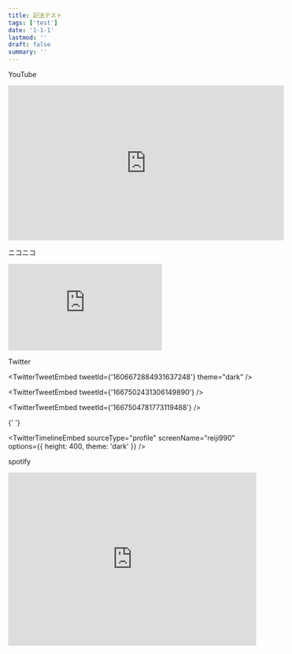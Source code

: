 ```yaml
---
title: 記法テスト
tags: ['test']
date: '1-1-1'
lastmod: ''
draft: false
summary: ''
---
```


YouTube

<iframe
  width="560"
  height="315"
  src="https://www.youtube.com/embed/MQvpOGKKNbY"
  title="YouTube video player"
  frameborder="0"
  allow="accelerometer; autoplay; clipboard-write; encrypted-media; gyroscope; picture-in-picture; web-share"
  allowfullscreen
></iframe>

ニコニコ

<iframe
  width="312"
  height="176"
  src="https://ext.nicovideo.jp/thumb/so32488462"
  scrolling="no"
  style={{ border: 'solid 1px #ccc;' }}
  frameborder="0"
>
  <a href="https://www.nicovideo.jp/watch/so32488462">ゆるキャン△　第1話「ふじさんとカレーめん」</a>
</iframe>

Twitter


<TwitterTweetEmbed tweetId={'1606672884931637248'} theme="dark" />

<TwitterTweetEmbed tweetId={'1667502431306149890'} />

<TwitterTweetEmbed tweetId={'1667504781773119488'} />

{' '}

<TwitterTimelineEmbed
  sourceType="profile"
  screenName="reiji990"
  options={{ height: 400, theme: 'dark' }}
/>

spotify

<iframe
  style={{ borderRadius: '12px' }}
  src="https://open.spotify.com/embed/track/01O9MJOCJTvGj41MUZ1HGf?utm_source=generator&theme=0"
  width="100%"
  height="352"
  frameBorder="0"
  allowfullscreen=""
  allow="autoplay; clipboard-write; encrypted-media; fullscreen; picture-in-picture"
  loading="lazy"
></iframe>
